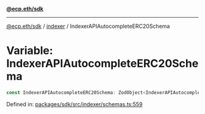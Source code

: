 [**@ecp.eth/sdk**](../../index.mdx)

***

[@ecp.eth/sdk](/sdk-reference/index.mdx) / [indexer](/sdk-reference/indexer/index.mdx) / IndexerAPIAutocompleteERC20Schema

# Variable: IndexerAPIAutocompleteERC20Schema

```ts
const IndexerAPIAutocompleteERC20Schema: ZodObject<IndexerAPIAutocompleteERC20SchemaType>;
```

Defined in: [packages/sdk/src/indexer/schemas.ts:559](https://github.com/ecp-eth/comments-monorepo/blob/main/packages/sdk/src/indexer/schemas.ts#L559)
